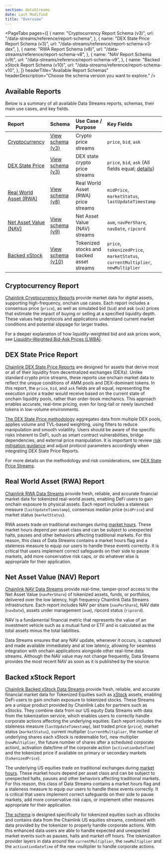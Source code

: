```yaml
---
section: dataStreams
date: Last Modified
title: "Overview"
---
```



<DataStreams section="dsNotes" />

<PageTabs
  pages={[
    {
      name: "Cryptocurrency Report Schema (v3)",
      url: "/data-streams/reference/report-schema",
    },
    {
      name: "DEX State Price Report Schema (v3)",
      url: "/data-streams/reference/report-schema-v3-dex",
    },
    {
      name: "RWA Report Schema (v8)",
      url: "/data-streams/reference/report-schema-v8",
    },
    {
      name: "NAV Report Schema (v9)",
      url: "/data-streams/reference/report-schema-v9",
    },
    {
      name: "Backed xStock Report Schema (v10)",
      url: "/data-streams/reference/report-schema-v10",
    },
  ]}
  headerTitle="Available Report Schemas"
  headerDescription="Choose the schema version you want to explore."
/>

## Available Reports

Below is a summary of all available Data Streams reports, schemas, their main use cases, and key fields.

| Report                                                 | Schema                                     | Use Case / Purpose                        | Key Fields                                                                                                                  |
| :----------------------------------------------------- | :----------------------------------------- | :---------------------------------------- | :-------------------------------------------------------------------------------------------------------------------------- |
| [Cryptocurrency](#cryptocurrency-report)               | [View schema (v3)](./report-schema-v3)     | Crypto price streams                      | `price`, `bid`, `ask`                                                                                                       |
| [DEX State Price](#dex-state-price-report)             | [View schema (v3)](./report-schema-v3-dex) | DEX state crypto price streams            | `price`, `bid`, `ask` (All fields equal; [details](../concepts/dex-state-price-streams#how-to-use-dex-state-price-streams)) |
| [Real World Asset (RWA)](#real-world-asset-rwa-report) | [View schema (v8)](./report-schema-v8)     | Real World Asset (RWA) price streams      | `midPrice`, `marketStatus`, `lastUpdateTimestamp`                                                                           |
| [Net Asset Value (NAV)](#net-asset-value-nav-report)   | [View schema (v9)](./report-schema-v9)     | Net Asset Value (NAV) streams             | `aum`, `navPerShare`, `navDate`, `ripcord`                                                                                  |
| [Backed xStock](#backed-xstock-report)                 | [View schema (v10)](./report-schema-v10)   | Tokenized stocks and backed asset streams | `price`, `tokenizedPrice`, `marketStatus`, `currentMultiplier`, `newMultiplier`                                             |

## Cryptocurrency Report

[Chainlink Cryptocurrency Reports](./report-schema-v3) provide market data for digital assets, supporting high-frequency, onchain use cases. Each report includes a consensus price (`price`), as well as simulated bid (`bid`) and ask (`ask`) prices that estimate the impact of buying or selling at a specified liquidity depth. These values help protocols and applications understand current market conditions and potential slippage for larger trades.

For a deeper explanation of how liquidity-weighted bid and ask prices work, see [Liquidity-Weighted Bid-Ask Prices (LWBA)](../concepts/liquidity-weighted-prices).

## DEX State Price Report

[Chainlink DEX State Price Reports](./report-schema-v3-dex) are designed for assets that derive most or all of their liquidity from decentralized exchanges (DEXs). Unlike standard crypto price streams, these reports use onchain market data to reflect the unique conditions of AMM pools and DEX-dominant tokens. In this report, the `price`, `bid`, and `ask` fields are all equal, representing the execution price a trader would receive based on the current state of onchain liquidity pools, rather than order-book mechanics. This approach enables accurate, real-time pricing, even for long-tail or newly launched tokens in low-volume environments.

[The DEX State Price methodology](/data-streams/concepts/dex-state-price-streams#high-level-outline-of-the-dex-state-price-methodology) aggregates data from multiple DEX pools, applies volume and TVL-based weighting, using filters to reduce manipulation and smooth volatility. Users should be aware of the specific risks inherent to DeFi, such as smart contract vulnerabilities, bridge dependencies, and external price manipulation. It is important to review [risk mitigation guidance](/data-streams/concepts/dex-state-price-streams#risk-mitigation) and adjust protocol parameters accordingly when integrating DEX State Price Reports.

For more details on the methodology and risk considerations, see [DEX State Price Streams](../concepts/dex-state-price-streams).

## Real World Asset (RWA) Report

[Chainlink RWA Data Streams](./report-schema-v8) provide fresh, reliable, and accurate financial market data for tokenized real-world assets, enabling DeFi users to gain onchain exposure to physical assets. Each report includes a staleness measure (`lastUpdateTimestamp`), consensus median price (`midPrice`) and market status (`marketStatus`).

RWA assets trade on traditional exchanges during [market hours](../market-hours). These market hours depend per asset class and can be subject to unexpected halts, pauses and other behaviors affecting traditional markets. For this reason, this class of Data Streams contains a market hours flag and a staleness measure to equip our users to handle these events correctly. It is critical that users implement correct safeguards on their side to pause markets, add more conservative risk caps, or do whatever else is appropriate for their application.

## Net Asset Value (NAV) Report

[Chainlink NAV Data Streams](./report-schema-v9) provide real-time, tamper-proof access to the Net Asset Value (`navPerShare`) of tokenized assets, funds, or portfolios, delivered over the low latency, high frequency Chainlink Data Streams infrastructure. Each report includes NAV per share (`navPerShare`), NAV date (`navDate`), assets under management (`aum`), ripcord status (`ripcord`).

NAV is a fundamental financial metric that represents the value of an investment vehicle such as a mutual fund or ETF and is calculated as the total assets minus the total liabilities.

Data Streams ensures that any NAV update, whenever it occurs, is captured and made available immediately and at low latency, allowing for seamless integration with onchain applications alongside other real-time data streams. Although the NAV value may not change frequently, Data Streams provides the most recent NAV as soon as it is published by the source.

## Backed xStock Report

[Chainlink Backed xStock Data Streams](./report-schema-v10) provide fresh, reliable, and accurate financial market data for Tokenized Equities such as [xStock](https://xstocks.com/us) assets, enabling DeFi users to gain onchain exposure to tokenized stocks. These Streams are a unique product provided by Chainlink Labs for partners such as xStocks. They combine data from our US equity Data Streams with data from the tokenization service, which enables users to correctly handle corporate actions affecting the underlying equities. Each report includes the staleness measure (`lastUpdateTimestamp`), last traded price (`price`), market status (`marketStatus`), current multiplier (`currentMultiplier`, the number of underlying shares each xStock is redeemable for), new multiplier (`newMultiplier`, the future number of shares after a scheduled corporate action), activation date/time of the corporate action (`activationDateTime`) and the tokenized price if available on primary or secondary markets (`tokenizedPrice`).

The underlying US equities trade on traditional exchanges during [market hours](../market-hours). These market hours depend per asset class and can be subject to unexpected halts, pauses and other behaviors affecting traditional markets. For this reason, this class of Data Streams contains a market hours flag and a staleness measure to equip our users to handle these events correctly. It is critical that users implement correct safeguards on their side to pause markets, add more conservative risk caps, or implement other measures appropriate for their application.

[The schema](./report-schema-v10) is designed specifically for tokenized equities such as xStocks and contains data from the Chainlink US equities streams, combined with data provided by the tokenizer to properly handle corporate actions. With this enhanced data users are able to handle expected and unexpected market events such as pauses, halts and market off hours. The tokenization provider layers in data around the `currentMultiplier`, the `newMultiplier` and the `activationDateTime` of the new multiplier to handle corporate actions.
